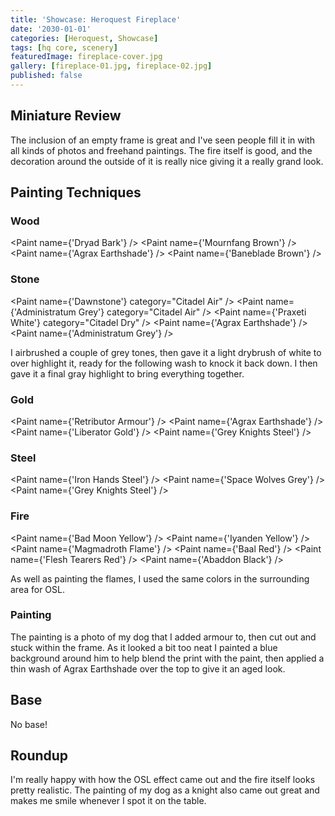 ```yaml
---
title: 'Showcase: Heroquest Fireplace'
date: '2030-01-01'
categories: [Heroquest, Showcase]
tags: [hq core, scenery]
featuredImage: fireplace-cover.jpg
gallery: [fireplace-01.jpg, fireplace-02.jpg]
published: false
---
```



## Miniature Review

The inclusion of an empty frame is great and I've seen people fill it in with all kinds of photos and freehand
paintings. The fire itself is good, and the decoration around the outside of it is really nice giving it a really
grand look.

## Painting Techniques

### Wood

<Paint name={'Dryad Bark'} />
<Paint name={'Mournfang Brown'} />
<Paint name={'Agrax Earthshade'} />
<Paint name={'Baneblade Brown'} />

### Stone

<Paint name={'Dawnstone'} category="Citadel Air" />
<Paint name={'Administratum Grey'} category="Citadel Air" />
<Paint name={'Praxeti White'} category="Citadel Dry" />
<Paint name={'Agrax Earthshade'} />
<Paint name={'Administratum Grey'} />

I airbrushed a couple of grey tones, then gave it a light drybrush of white to over highlight it, ready for the
following wash to knock it back down. I then gave it a final gray highlight to bring everything together.

### Gold

<Paint name={'Retributor Armour'} />
<Paint name={'Agrax Earthshade'} />
<Paint name={'Liberator Gold'} />
<Paint name={'Grey Knights Steel'} />

### Steel

<Paint name={'Iron Hands Steel'} />
<Paint name={'Space Wolves Grey'} />
<Paint name={'Grey Knights Steel'} />

### Fire

<Paint name={'Bad Moon Yellow'} />
<Paint name={'Iyanden Yellow'} />
<Paint name={'Magmadroth Flame'} />
<Paint name={'Baal Red'} />
<Paint name={'Flesh Tearers Red'} />
<Paint name={'Abaddon Black'} />

As well as painting the flames, I used the same colors in the surrounding area for OSL.

### Painting

The painting is a photo of my dog that I added armour to, then cut out and stuck within the frame. As it looked a bit
too neat I painted a blue background around him to help blend the print with the paint, then applied a thin wash of
Agrax Earthshade over the top to give it an aged look.

## Base

No base!

## Roundup

I'm really happy with how the OSL effect came out and the fire itself looks pretty realistic. The painting of my dog
as a knight also came out great and makes me smile whenever I spot it on the table.
